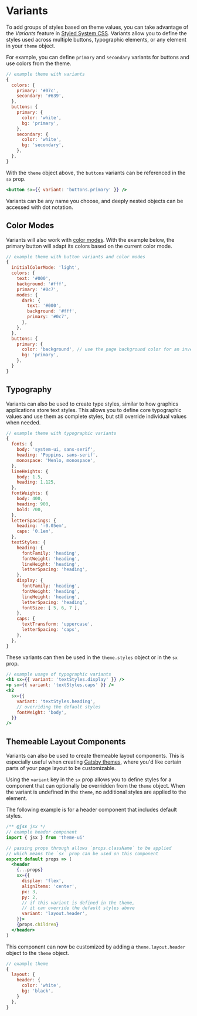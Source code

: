 
# Variants

To add groups of styles based on theme values,
you can take advantage of the _Variants_ feature in [Styled System CSS][].
Variants allow you to define the styles used across multiple buttons, typographic elements, or any element in your `theme` object.

For example, you can define `primary` and `secondary` variants for buttons and use colors from the theme.

```js
// example theme with variants
{
  colors: {
    primary: '#07c',
    secondary: '#639',
  },
  buttons: {
    primary: {
      color: 'white',
      bg: 'primary',
    },
    secondary: {
      color: 'white',
      bg: 'secondary',
    },
  },
}
```

With the `theme` object above, the `buttons` variants can be referenced in the `sx` prop.

```jsx
<button sx={{ variant: 'buttons.primary' }} />
```

Variants can be any name you choose, and deeply nested objects can be accessed with dot notation.

## Color Modes

Variants will also work with [color modes](/color-modes).
With the example below, the primary button will adapt its colors based on the current color mode.

```js
// example theme with button variants and color modes
{
  initialColorMode: 'light',
  colors: {
    text: '#000',
    background: '#fff',
    primary: '#0c7',
    modes: {
      dark: {
        text: '#000',
        background: '#fff',
        primary: '#0c7',
      },
    },
  },
  buttons: {
    primary: {
      color: 'background', // use the page background color for an inverted effect
      bg: 'primary',
    },
  }
}
```

## Typography

Variants can also be used to create type styles,
similar to how graphics applications store text styles.
This allows you to define core typographic values and use them as complete styles,
but still override individual values when needed.

```js
// example theme with typographic variants
{
  fonts: {
    body: 'system-ui, sans-serif',
    heading: 'Poppins, sans-serif',
    monospace: 'Menlo, monospace',
  },
  lineHeights: {
    body: 1.5,
    heading: 1.125,
  },
  fontWeights: {
    body: 400,
    heading: 900,
    bold: 700,
  },
  letterSpacings: {
    heading: '-0.05em',
    caps: '0.1em',
  },
  textStyles: {
    heading: {
      fontFamily: 'heading',
      fontWeight: 'heading',
      lineHeight: 'heading',
      letterSpacing: 'heading',
    },
    display: {
      fontFamily: 'heading',
      fontWeight: 'heading',
      lineHeight: 'heading',
      letterSpacing: 'heading',
      fontSize: [ 5, 6, 7 ],
    },
    caps: {
      textTransform: 'uppercase',
      letterSpacing: 'caps',
    },
  },
}
```

These variants can then be used in the `theme.styles` object or in the `sx` prop.

```jsx
// example usage of typographic variants
<h1 sx={{ variant: 'textStyles.display' }} />
<p sx={{ variant: 'textStyles.caps' }} />
<h2
  sx={{
    variant: 'textStyles.heading',
    // overriding the default styles
    fontWeight: 'body',
  }}
/>
```

## Themeable Layout Components

Variants can also be used to create themeable layout components.
This is especially useful when creating [Gatsby themes][],
where you'd like certain parts of your page layout to be customizable.

Using the `variant` key in the `sx` prop allows you to define styles for a component that can optionally be overridden from the `theme` object.
When the variant is undefined in the `theme`, no additional styles are applied to the element.

The following example is for a header component that includes default styles.

```jsx
/** @jsx jsx */
// example header component
import { jsx } from 'theme-ui'

// passing props through allows `props.className` to be applied
// which means the `sx` prop can be used on this component
export default props => (
  <header
    {...props}
    sx={{
      display: 'flex',
      alignItems: 'center',
      px: 3,
      py: 2,
      // if this variant is defined in the theme,
      // it can override the default styles above
      variant: 'layout.header',
    }}>
    {props.children}
  </header>
)
```

This component can now be customized by adding a `theme.layout.header` object to the `theme` object.

```js
// example theme
{
  layout: {
    header: {
      color: 'white',
      bg: 'black',
    }
  },
}
```

[styled system css]: https://styled-system/css
[gatsby themes]: https://www.gatsbyjs.org/docs/themes/
